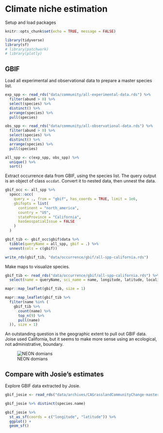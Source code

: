 # Climate niche estimation

Setup and load packages

```r
knitr::opts_chunk$set(echo = TRUE, message = FALSE)
```

```r
library(tidyverse)
library(sf)
# library(patchwork)
# library(plotly)
```

## GBIF

Load all experimental and observational data to prepare a master species list.

```r
exp_spp <- read_rds("data/community/all-experimental-data.rds") %>%
  filter(abund > 0) %>%
  select(species) %>%
  distinct() %>%
  arrange(species) %>% 
  pull(species)

obs_spp <- read_rds("data/community/all-observational-data.rds") %>%
  filter(abund > 0) %>%
  select(species) %>%
  distinct() %>%
  arrange(species) %>% 
  pull(species)

all_spp <- c(exp_spp, obs_spp) %>%
  unique() %>%
  sort()
```

Extract occurrence data from GBIF, using the species list. The query output is an object of class `occdat`. Convert it to nested data, then unnest the data.

```r
gbif_occ <- all_spp %>%
  spocc::occ(
    query = ., from = "gbif", has_coords = TRUE, limit = 1e6,
    gbifopts = list(
      continent = "north_america",
      country = "US",
      stateProvince = "California",
      hasGeospatialIssue = FALSE
    )
  )

gbif_tib <- gbif_occ$gbif$data %>%
  tibble(queryName = all_spp, gbif = .) %>%
  unnest(cols = c(gbif))

write_rds(gbif_tib, "data/occurrence/gbif/all-spp-california.rds")
```

Make maps to visualize species.

```r
gbif_tib <- read_rds("data/occurrence/gbif/all-spp-california.rds") %>%
  select(name = queryName, sci_name = name, longitude, latitude, locality)

mapr::map_leaflet(gbif_tib, size = 1)
```

```r
mapr::map_leaflet(gbif_tib %>%
  filter(name %in% (
    gbif_tib %>%
      count(name) %>%
      top_n(9) %>%
      pull(name)
  )), size = 1)
```

An outstanding question is the geographic extent to pull out GBIF data. Joise used California, but it seems to make more sense using an ecological, not administrative, boundary.

![NEON domians](images/neon-domains.png)

## Compare with Josie's estimates

Explore GBIF data extracted by Josie.

```r
gbif_josie <- read_rds("data/archives/CAGrasslandCommunityChange-master/Analysis/GBIF_Data/AllKaren_GBIF.rds")

gbif_josie %>% distinct(species.name)

gbif_josie %>%
  st_as_sf(coords = c("longitude", "latitude")) %>%
  ggplot() +
  geom_sf()
```
